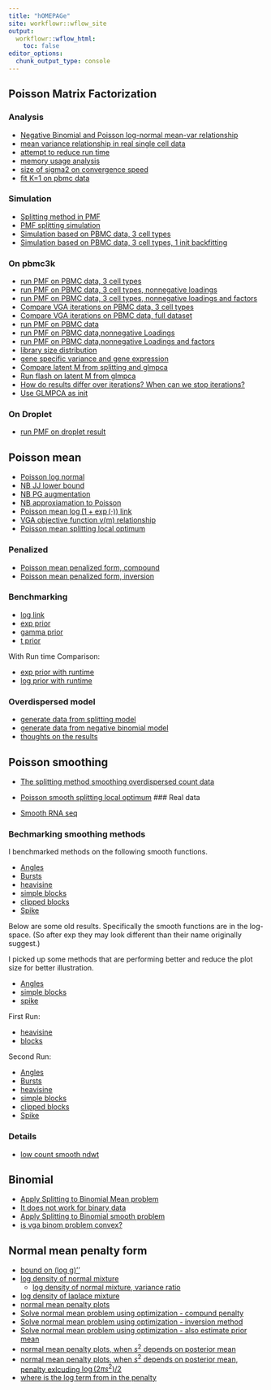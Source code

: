```yaml
---
title: "hOMEPAGe"
site: workflowr::wflow_site
output:
  workflowr::wflow_html:
    toc: false
editor_options:
  chunk_output_type: console
---
```


## Poisson Matrix Factorization


### Analysis

* [Negative Binomial and Poisson log-normal mean-var relationship](NB_PLN_mean_var.html)
* [mean variance relationship in real single cell data](mean_var_relationship_in_real_sc_data.html)
* [attempt to reduce run time](attempt_to_speed_up_add_greedy.html)
* [memory usage analysis](splitting_PMF_memory_issue.html)
* [size of sigma2 on convergence speed](size_of_sigma2_on_convergence.html)
* [fit K=1 on pbmc data](run_splitting_PMF_K1.html)

### Simulation 

* [Splitting method in PMF](PMF_splitting.html)
* [PMF splitting simulation](PMF_splitting_simulation.html)
* [Simulation based on PBMC data, 3 cell types](simulation_based_on_pbmc_3cell.html)
* [Simulation based on PBMC data, 3 cell types, 1 init backfitting](splitting_PMF_1backfitinit.html)

### On pbmc3k

* [run PMF on PBMC data, 3 cell types](run_PMF_on_pbmc_3cells.html)
* [run PMF on PBMC data, 3 cell types, nonnegative loadings](run_PMF_on_pbmc_3cells_nonnegativeL_more_iterations.html)
* [run PMF on PBMC data, 3 cell types, nonnegative loadings and factors](run_PMF_on_pbmc_3cells_nonnegativeLF_more_iterations.html)
* [Compare VGA iterations on PBMC data, 3 cell types](compare_vga_iterations.html)
* [Compare VGA iterations on PBMC data, full dataset](compare_vga_iterations_pbmc_full.html)
* [run PMF on PBMC data](run_PMF_on_pbmc_more_iterations.html)
* [run PMF on PBMC data,nonnegative Loadings](run_PMF_on_pbmc_nonnegativeL_more_iterations.html)
* [run PMF on PBMC data,nonnegative Loadings and factors](run_PMF_on_pbmc_nonnegativeLF_more_iterations.html)
* [library size distribution](library_size_distribution.html)
* [gene specific variance and gene expression](gene_variance_expression.html)
* [Compare latent M from splitting and glmpca](compare_latent_M_splitting_glmpca.html)
* [Run flash on latent M from glmpca](run_flash_on_latent_M_glmpca.html)
* [How do results differ over iterations? When can we stop iterations?](pbmc3k_per_10_iter_plot.html)
* [Use GLMPCA as init](pbmc3k_glmpca_init_for_ebpmf.html)

### On Droplet

* [run PMF on droplet result](run_PMF_on_droplet.Rmd)



## Poisson mean 

* [Poisson log normal](poisson_log_normal.html)
* [NB JJ lower bound](neg_binom_mean_lower_bound.html)
* [NB PG augmentation](neg_binom_mean_polya_gamma.html)
* [NB approxiamation to Poisson](nb_approx_poisson.html)
* [Poisson mean $\log(1+\exp(\cdot))$ link](pois_mean_log1exp.html)
* [VGA objective function v(m) relationship](vga_objective_function.html)
* [Poisson mean splitting local optimum](poisson_mean_split_local_optimum.html)

### Penalized

* [Poisson mean penalized form, compound](pois_mean_penalized.html)
* [Poisson mean penalized form, inversion](pois_mean_penalized_inversion.html)

### Benchmarking

* [log link](log_link_benchmark_revised.html)
* [exp prior](exp_prior_benchmark.html)
* [gamma prior](gamma_prior_benchmark.html)
* [t prior](t_prior_benchmark_revise.html)

With Run time Comparison:

* [exp prior with runtime](exp_prior_runtime.html)
* [log prior with runtime](log_prior_runtime.html)

### Overdispersed model

* [generate data from splitting model](overdispersed_splitting.html)
* [generate data from negative binomial model](overdispersed_splitting_nb.html)
* [thoughts on the results](overdispersed_splitting_analysis.html)

## Poisson smoothing 

* [The splitting method smoothing overdispersed count data](poisson_nugget_two_step.html)
* [Poisson smooth splitting local optimum](poisson_smooth_split_local_optimum.html)
### Real data

* [Smooth RNA seq](splitting_smooth_RNAseq.html)

### Bechmarking smoothing methods

I benchmarked methods on the following smooth functions.

* [Angles](smooth_angles_benchmark_new.html)
* [Bursts](smooth_bursts_benchmark_new.html)
* [heavisine](smooth_heavisine_benchmark_new.html)
* [simple blocks](smooth_sblocks_benchmark_new.html)
* [clipped blocks](smooth_cblocks_benchmark_new.html)
* [Spike](smooth_spike_benchmark_new.html)

Below are some old results. Specifically the smooth functions are in the log-space. (So after exp they may look different than their name originally suggest.)

I picked up some methods that are performing better and reduce the plot size for better illustration.

* [Angles](smooth_angles_benchmark_simplified.html)
* [simple blocks](smooth_sblocks_benchmark_simplified.html)
* [spike](smooth_spike_benchmark_simplified.html)

First Run:

* [heavisine](smooth_heavi_benchmark.html)
* [blocks](smooth_blocks_benchmark.html)

Second Run:

* [Angles](smooth_angles_benchmark.html)
* [Bursts](smooth_bursts_benchmark.html)
* [heavisine](smooth_heavisine_benchmark.html)
* [simple blocks](smooth_sblocks_benchmark.html)
* [clipped blocks](smooth_cblocks_benchmark.html)
* [Spike](smooth_spike_benchmark.html)

### Details

* [low count smooth ndwt](splitting_method_low_count_smoothing.html)


## Binomial 

* [Apply Splitting to Binomial Mean problem](binomial_mean_spliiting.html)
* [It does not work for binary data](bernoulli_GG_fail.html)
* [Apply Splitting to Binomial smooth problem](binomial_smooth_splitting.html)
* [is vga binom problem convex?](is_vga_binom_convex.Rmd)

## Normal mean penalty form

* [bound on (log g)''](bound_log_marginal.html)
* [log density of normal mixture](log_gmm_concave.html)
  + [log density of normal mixture, variance ratio](log_gmm_concave_ratio.html)
* [log density of laplace mixture](log_lmm_concave.html)
* [normal mean penalty plots](normal_mean_penalty.html)
* [Solve normal mean problem using optimization - compund penalty](normal_mean_penalized_optimization.html)
* [Solve normal mean problem using optimization - inversion method](normal_mean_penalized_optimization_inversion.html)
* [Solve normal mean problem using optimization - also estimate prior mean](normal_mean_penalized_optimization_prior_mean.html)
* [normal mean penalty plots, when $s^2$ depends on posterior mean](normal_mean_penalty_glm_simplified.html)
* [normal mean penalty plots, when $s^2$ depends on posterior mean, penalty exlcuding $\log(2\pi s^2)/2$ ](remove_log_in_penalty.html)
* [where is the log term from in the penalty](log_term_in_penalty.html)

